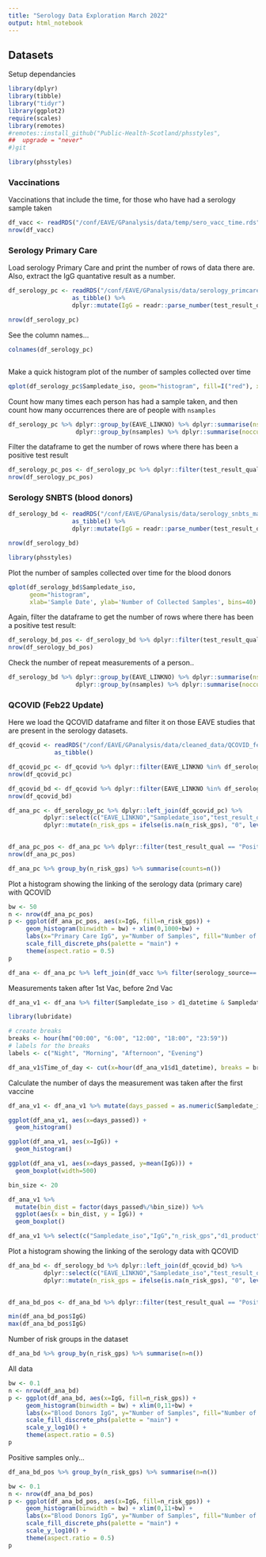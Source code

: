 ```yaml
---
title: "Serology Data Exploration March 2022"
output: html_notebook
---
```

## Datasets


Setup dependancies
```r
library(dplyr)
library(tibble)
library("tidyr")
library(ggplot2)
require(scales) 
library(remotes)
#remotes::install_github("Public-Health-Scotland/phsstyles",
##  upgrade = "never"
#)git 
```

```r
library(phsstyles)
```



### Vaccinations

Vaccinations that include the time, for those who have had a serology sample taken

```r
df_vacc <- readRDS("/conf/EAVE/GPanalysis/data/temp/sero_vacc_time.rds") %>% as_tibble()
nrow(df_vacc)
```


### Serology Primary Care 

Load serology Primary Care and print the number of rows of data there are. Also, extract the IgG quantative result as a number.
```r

df_serology_pc <- readRDS("/conf/EAVE/GPanalysis/data/serology_primcare_march22.rds") %>% 
                  as_tibble() %>%
                  dplyr::mutate(IgG = readr::parse_number(test_result_quant))

nrow(df_serology_pc)
```

See the column names...
```r
colnames(df_serology_pc)
```

```

```

Make a quick histogram plot of the number of samples collected over time
```r
qplot(df_serology_pc$Sampledate_iso, geom="histogram", fill=I("red"), xlab='Sample Date', ylab='Number of Collected Samples', bins=30) 
```



Count how many times each person has had a sample taken, and then count how many occurrences there are of people with `nsamples`
```r
df_serology_pc %>% dplyr::group_by(EAVE_LINKNO) %>% dplyr::summarise(nsamples = dplyr::n()) %>% 
                   dplyr::group_by(nsamples) %>% dplyr::summarise(noccurrences = dplyr::n())
```



Filter the dataframe to get the number of rows where there has been a positive test result
```r

df_serology_pc_pos <- df_serology_pc %>% dplyr::filter(test_result_qual == "Positive")
nrow(df_serology_pc_pos)
```



### Serology SNBTS (blood donors)


```r
df_serology_bd <- readRDS("/conf/EAVE/GPanalysis/data/serology_snbts_march22.rds") %>% 
                  as_tibble() %>%
                  dplyr::mutate(IgG = readr::parse_number(test_result_quant))

nrow(df_serology_bd)

```

```r
library(phsstyles)
```



Plot the number of samples collected over time for the blood donors
```r
qplot(df_serology_bd$Sampledate_iso, 
      geom="histogram", 
      xlab='Sample Date', ylab='Number of Collected Samples', bins=40) + scale_colour_discrete_phs(palette = "main")
```


Again, filter the dataframe to get the number of rows where there has been a positive test result:
```r

df_serology_bd_pos <- df_serology_bd %>% dplyr::filter(test_result_qual == "Positive")
nrow(df_serology_bd_pos)
```

Check the number of repeat measurements of a person.. 
```r
df_serology_bd %>% dplyr::group_by(EAVE_LINKNO) %>% dplyr::summarise(nsamples = dplyr::n()) %>% 
                   dplyr::group_by(nsamples) %>% dplyr::summarise(noccurrences = dplyr::n())
```


### QCOVID (Feb22 Update)

Here we load the QCOVID dataframe and filter it on those EAVE studies that are present in the serology datasets.

```r
df_qcovid <- readRDS("/conf/EAVE/GPanalysis/data/cleaned_data/QCOVID_feb22.rds") %>% 
             as_tibble() 

df_qcovid_pc <- df_qcovid %>% dplyr::filter(EAVE_LINKNO %in% df_serology_pc$EAVE_LINKNO)
nrow(df_qcovid_pc)

df_qcovid_bd <- df_qcovid %>% dplyr::filter(EAVE_LINKNO %in% df_serology_bd$EAVE_LINKNO)
nrow(df_qcovid_bd)

```


```r
df_ana_pc <- df_serology_pc %>% dplyr::left_join(df_qcovid_pc) %>% 
          dplyr::select(c("EAVE_LINKNO","Sampledate_iso","test_result_qual","IgG","n_risk_gps")) %>%
          dplyr::mutate(n_risk_gps = ifelse(is.na(n_risk_gps), "0", levels(n_risk_gps)[n_risk_gps]))
          

df_ana_pc_pos <- df_ana_pc %>% dplyr::filter(test_result_qual == "Positive")
nrow(df_ana_pc_pos)
```

```r
df_ana_pc %>% group_by(n_risk_gps) %>% summarise(counts=n())
```


Plot a histogram showing the linking of the serology data (primary care) with QCOVID


```r
bw <- 50
n <- nrow(df_ana_pc_pos)
p <- ggplot(df_ana_pc_pos, aes(x=IgG, fill=n_risk_gps)) +
     geom_histogram(binwidth = bw) + xlim(0,1000+bw) +
     labs(x="Primary Care IgG", y="Number of Samples", fill="Number of Risks (QCOVID)") +
     scale_fill_discrete_phs(palette = "main") + 
     theme(aspect.ratio = 0.5) 
p
```


```r
df_ana <- df_ana_pc %>% left_join(df_vacc %>% filter(serology_source=='primary_care_serology'))
```


Measurements taken after 1st Vac, before 2nd Vac
```r
df_ana_v1 <- df_ana %>% filter(Sampledate_iso > d1_datetime & Sampledate_iso < d2_datetime )
```


```r
library(lubridate)
```

```r

# create breaks
breaks <- hour(hm("00:00", "6:00", "12:00", "18:00", "23:59"))
# labels for the breaks
labels <- c("Night", "Morning", "Afternoon", "Evening")

df_ana_v1$Time_of_day <- cut(x=hour(df_ana_v1$d1_datetime), breaks = breaks, labels = labels, include.lowest=TRUE)
```

Calculate the number of days the measurement was taken after the first vaccine 

```r
df_ana_v1 <- df_ana_v1 %>% mutate(days_passed = as.numeric(Sampledate_iso - d1_datetime,units='days'))
```


```r
ggplot(df_ana_v1, aes(x=days_passed)) + 
  geom_histogram()
```

```r
ggplot(df_ana_v1, aes(x=IgG)) + 
  geom_histogram()
```



```r
ggplot(df_ana_v1, aes(x=days_passed, y=mean(IgG))) + 
  geom_boxplot(width=500)

```



```r
bin_size <- 20

df_ana_v1 %>% 
  mutate(bin_dist = factor(days_passed%/%bin_size)) %>% 
  ggplot(aes(x = bin_dist, y = IgG)) +
  geom_boxplot()
```

```r
df_ana_v1 %>% select(c("Sampledate_iso","IgG","n_risk_gps","d1_product","d1_datetime","Time_of_day","days_passed")) %>% write.csv('test.csv')
```



Plot a histogram showing the linking of the serology data with QCOVID
```r
df_ana_bd <- df_serology_bd %>% dplyr::left_join(df_qcovid_bd) %>% 
          dplyr::select(c("EAVE_LINKNO","Sampledate_iso","test_result_qual","IgG","n_risk_gps")) %>%
          dplyr::mutate(n_risk_gps = ifelse(is.na(n_risk_gps), "0", levels(n_risk_gps)[n_risk_gps]))
          

df_ana_bd_pos <- df_ana_bd %>% dplyr::filter(test_result_qual == "Positive")
```
```r
min(df_ana_bd_pos$IgG) 
max(df_ana_bd_pos$IgG) 
```


Number of risk groups in the dataset

```r
df_ana_bd %>% group_by(n_risk_gps) %>% summarise(n=n())
```


All data

```r
bw <- 0.1
n <- nrow(df_ana_bd)
p <- ggplot(df_ana_bd, aes(x=IgG, fill=n_risk_gps)) +
     geom_histogram(binwidth = bw) + xlim(0,11+bw) +
     labs(x="Blood Donors IgG", y="Number of Samples", fill="Number of Risks (QCOVID)") +
     scale_fill_discrete_phs(palette = "main") + 
     scale_y_log10() +
     theme(aspect.ratio = 0.5) 
p

```

Positive samples only...

```r
df_ana_bd_pos %>% group_by(n_risk_gps) %>% summarise(n=n())
```


```r
bw <- 0.1
n <- nrow(df_ana_bd_pos)
p <- ggplot(df_ana_bd_pos, aes(x=IgG, fill=n_risk_gps)) +
     geom_histogram(binwidth = bw) + xlim(0,11+bw) +
     labs(x="Blood Donors IgG", y="Number of Samples", fill="Number of Risks (QCOVID)") +
     scale_fill_discrete_phs(palette = "main") + 
     scale_y_log10() +
     theme(aspect.ratio = 0.5) 
p
```

